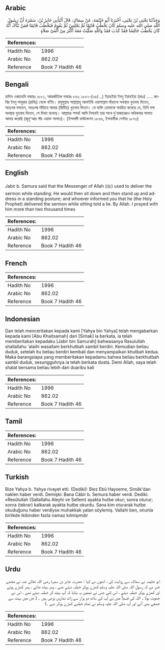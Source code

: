 ## Arabic


<div dir="rtl" lang="ar" style={{fontSize:'larger',backgroundColor:'#f8f9fa',padding:20}}>
وَحَدَّثَنَا يَحْيَى بْنُ يَحْيَى، أَخْبَرَنَا أَبُو خَيْثَمَةَ، عَنْ سِمَاكٍ، قَالَ أَنْبَأَنِي جَابِرُ بْنُ، سَمُرَةَ أَنَّ رَسُولَ اللَّهِ صلى الله عليه وسلم كَانَ يَخْطُبُ قَائِمًا ثُمَّ يَجْلِسُ ثُمَّ يَقُومُ فَيَخْطُبُ قَائِمًا فَمَنْ نَبَّأَكَ أَنَّهُ كَانَ يَخْطُبُ جَالِسًا فَقَدْ كَذَبَ فَقَدْ وَاللَّهِ صَلَّيْتُ مَعَهُ أَكْثَرَ مِنْ أَلْفَىْ صَلاَةٍ
</div>
<div style={{backgroundColor:'#f8f9fa',padding:20, marginBottom: 10}}><table> <thead> <tr> <th>References:</th> <th></th> </tr> </thead> <tbody><tr><td>Hadith No</td><td>1996</td></tr><tr><td>Arabic No</td><td>862.02</td></tr><tr><td>Reference</td><td>Book 7 Hadith 46</td></tr></tbody></table></div>

## Bengali


<div dir="ltr" lang="bn" style={{fontSize:'larger',backgroundColor:'#f8f9fa',padding:20}}>
হাদিস একাডেমি নাম্বারঃ ১৮৮১, আন্তর্জাতিক নাম্বারঃ ৮৬২ ১৮৮১-(৩৫/...) ইয়াহইয়া ইবনু ইয়াহইয়া (রহঃ) ..... জাবির ইবনু সামুরাহ (রাযিঃ) থেকে বর্ণিত। রসূলুল্লাহ সাল্লাল্লাহু আলাইহি ওয়াসাল্লাম দাঁড়ানো অবস্থায় খুতবাহ দিতেন, অতঃপর বসতেন, অতঃপর দাঁড়িয়ে আবার (দ্বিতীয়) খুতবাহ দিতেন। যে ব্যক্তি তোমাকে অবহিত করেছে যে, তিনি বসা অবস্থায় খুতবাহ দিতেন, সে মিথ্যা বলেছে। আল্লাহর শপথ! আমি নিশ্চয়ই তার সাথে দু'হাজারেরও অধিকবার সালাত আদায় করেছি (জুমু'আর পাঁচ ওয়াক্ত সালাত)। (ইসলামী ফাউন্ডেশন ১৮৬৬, ইসলামীক সেন্টার ১৮৭৩)
</div>
<div style={{backgroundColor:'#f8f9fa',padding:20, marginBottom: 10}}><table> <thead> <tr> <th>References:</th> <th></th> </tr> </thead> <tbody><tr><td>Hadith No</td><td>1996</td></tr><tr><td>Arabic No</td><td>862.02</td></tr><tr><td>Reference</td><td>Book 7 Hadith 46</td></tr></tbody></table></div>

## English


<div dir="ltr" lang="en" style={{fontSize:'larger',backgroundColor:'#f8f9fa',padding:20}}>
Jabir b. Samura said that the Messenger of Allah (ﷺ) used to deliver the sermon while standing. He would then sit down and then stand up and address in a standing posture; and whoever informed you that he (the Holy Prophet) delivered the sermon while sitting told a lie. By Allah. I prayed with him more than two thousand times
</div>
<div style={{backgroundColor:'#f8f9fa',padding:20, marginBottom: 10}}><table> <thead> <tr> <th>References:</th> <th></th> </tr> </thead> <tbody><tr><td>Hadith No</td><td>1996</td></tr><tr><td>Arabic No</td><td>862.02</td></tr><tr><td>Reference</td><td>Book 7 Hadith 46</td></tr></tbody></table></div>

## French


<div dir="ltr" lang="fr" style={{fontSize:'larger',backgroundColor:'#f8f9fa',padding:20}}>

</div>
<div style={{backgroundColor:'#f8f9fa',padding:20, marginBottom: 10}}><table> <thead> <tr> <th>References:</th> <th></th> </tr> </thead> <tbody><tr><td>Hadith No</td><td>1996</td></tr><tr><td>Arabic No</td><td>862.02</td></tr><tr><td>Reference</td><td>Book 7 Hadith 46</td></tr></tbody></table></div>

## Indonesian


<div dir="ltr" lang="id" style={{fontSize:'larger',backgroundColor:'#f8f9fa',padding:20}}>
Dan telah menceritakan kepada kami [Yahya bin Yahya] telah mengabarkan kepada kami [Abu Khaitsamah] dari [Simak] ia berkata, ia telah memberitakan kepadaku [Jabir bin Samurah] bahwasanya Rasulullah shallallahu 'alaihi wasallam berkhutbah sambil berdiri. Kemudian beliau duduk, setelah itu beliau berdiri kembali dan menyampaikan khutbah kedua. Maka barangsiapa yang memberitakan kepadamu bahwa beliau berkhutbah sambil duduk, sesungguhnya ia telah berkata dusta. Demi Allah, saya telah shalat bersama beliau lebih dari duaribu kali
</div>
<div style={{backgroundColor:'#f8f9fa',padding:20, marginBottom: 10}}><table> <thead> <tr> <th>References:</th> <th></th> </tr> </thead> <tbody><tr><td>Hadith No</td><td>1996</td></tr><tr><td>Arabic No</td><td>862.02</td></tr><tr><td>Reference</td><td>Book 7 Hadith 46</td></tr></tbody></table></div>

## Tamil


<div dir="ltr" lang="ta" style={{fontSize:'larger',backgroundColor:'#f8f9fa',padding:20}}>

</div>
<div style={{backgroundColor:'#f8f9fa',padding:20, marginBottom: 10}}><table> <thead> <tr> <th>References:</th> <th></th> </tr> </thead> <tbody><tr><td>Hadith No</td><td>1996</td></tr><tr><td>Arabic No</td><td>862.02</td></tr><tr><td>Reference</td><td>Book 7 Hadith 46</td></tr></tbody></table></div>

## Turkish


<div dir="ltr" lang="tr" style={{fontSize:'larger',backgroundColor:'#f8f9fa',padding:20}}>
Bize Yahya b. Yahya rivayet etti. (Dediki): Biez Ebû Hayseme, Simâk'dan naklen haber verdi. Demişki: Bana Câbir b. Semura haber verdi. Dediki: «Resûlullah (Sallallahu Aleyhi ve Sellem) ayakta hutbe okur; sonra oturur; sonra (tekrar) kalkarak ayakta hutbe okurdu. Sana kim oturarak hutbe okuduğunu haber verdiyse muhakkak yalan söylemiş. Vallahi ben, onunla birlikde ikibinden fazla namaz kılmişımdır
</div>
<div style={{backgroundColor:'#f8f9fa',padding:20, marginBottom: 10}}><table> <thead> <tr> <th>References:</th> <th></th> </tr> </thead> <tbody><tr><td>Hadith No</td><td>1996</td></tr><tr><td>Arabic No</td><td>862.02</td></tr><tr><td>Reference</td><td>Book 7 Hadith 46</td></tr></tbody></table></div>

## Urdu


<div dir="rtl" lang="ur" style={{fontSize:'larger',backgroundColor:'#f8f9fa',padding:20}}>
ابو خثیمہ نے سماک سے روایت کی ، انھوں نے کہا : حضرت جابر بن سمرۃ رضی اللہ تعالیٰ عنہ نے مجھے خبر دی کہ رسول اللہ صلی اللہ علیہ وسلم کھڑے ہوکر خطبہ دیتے تھے ، پھر بیٹھ جاتے ، پھر کھڑے ہوتے اور کھڑے ہوکر خطبہ دیتے ، اس لئے جس نے تمھیں یہ بتایا کہ آپ بیٹھ کر خطبہ دیتے تھے ، اس نے جھوٹ بولا ۔ اللہ کی قسم! میں نے آپ کے ساتھ دو ہزار سے زائد نمازیں پڑھی ہیں ۔ ( جن میں بہت سے جمعے بھی آئے اور آپ صلی اللہ علیہ وسلم نے تمام خطبے کھڑے ہوکر دیے ۔)
</div>
<div style={{backgroundColor:'#f8f9fa',padding:20, marginBottom: 10}}><table> <thead> <tr> <th>References:</th> <th></th> </tr> </thead> <tbody><tr><td>Hadith No</td><td>1996</td></tr><tr><td>Arabic No</td><td>862.02</td></tr><tr><td>Reference</td><td>Book 7 Hadith 46</td></tr></tbody></table></div>